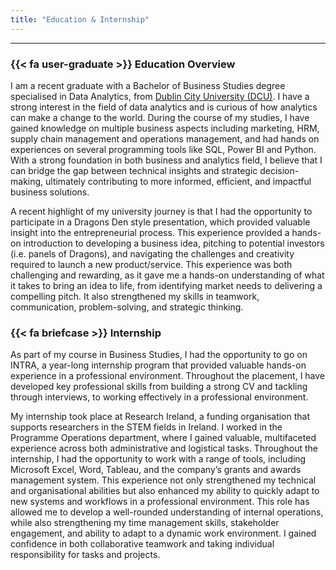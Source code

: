 ```yaml
---
title: "Education & Internship"
---
```


---

### {{< fa user-graduate >}} Education Overview 

<div> 
  <p>
I am a recent graduate with a Bachelor of Business Studies degree specialised in Data Analytics, from [Dublin City University (DCU)](hhttps://www.dcu.ie/). I have a strong interest in the field of data analytics and is curious of how analytics can make a change to the world. During the course of my studies, I have gained knowledge on multiple business aspects including marketing, HRM, supply chain management and operations management, and had hands on experiences on several programming tools like SQL, Power BI and Python. With a strong foundation in both business and analytics field, I believe that I can bridge the gap between technical insights and strategic decision-making, ultimately contributing to more informed, efficient, and impactful business solutions.

A recent highlight of my university journey is that I had the opportunity to participate in a Dragons Den style presentation, which provided valuable insight into the entrepreneurial process. This experience provided a hands-on introduction to developing a business idea, pitching to potential investors (i.e. panels of Dragons), and navigating the challenges and creativity required to launch a new product/service. This experience was both challenging and rewarding, as it gave me a hands-on understanding of what it takes to bring an idea to life, from identifying market needs to delivering a compelling pitch. It also strengthened my skills in teamwork, communication, problem-solving, and strategic thinking. 
  </p>
</div>

### {{< fa briefcase >}} Internship

<div>
  <p>
As part of my course in Business Studies, I had the opportunity to go on INTRA, a year-long internship program that provided valuable hands-on experience in a professional environment. Throughout the placement, I have developed key professional skills from building a strong CV and tackling through interviews, to working effectively in a professional environment. 

My internship took place at Research Ireland, a funding organisation that supports researchers in the STEM fields in Ireland. I worked in the Programme Operations department, where I gained valuable, multifaceted experience across both administrative and logistical tasks. Throughout the internship, I had the opportunity to work with a range of tools, including Microsoft Excel, Word, Tableau, and the company’s grants and awards management system. This experience not only strengthened my technical and organisational abilities but also enhanced my ability to quickly adapt to new systems and workflows in a professional environment. This role has allowed me to develop a well-rounded understanding of internal operations, while also strengthening my time management skills, stakeholder engagement, and ability to adapt to a dynamic work environment. I gained confidence in both collaborative teamwork and taking individual responsibility for tasks and projects.

  </p>
</div>

